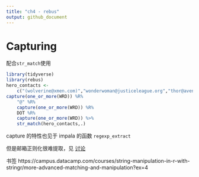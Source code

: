 ```yaml
---
title: "ch4 - rebus"
output: github_document
---
```


# Capturing

配合`str_match`使用

```r
library(tidyverse)
library(rebus)
hero_contacts <- 
    c("(wolverine@xmen.com)","wonderwoman@justiceleague.org","thor@avengers.com")
capture(one_or_more(WRD)) %R% 
    "@" %R% 
    capture(one_or_more(WRD)) %R% 
    DOT %R% 
    capture(one_or_more(WRD)) %>% 
    str_match(hero_contacts,.)
```

capture 的特性也见于 impala 的函数 `regexp_extract`

但是邮箱正则化很难提取，见
[讨论](https://stackoverflow.com/questions/201323/how-to-validate-an-email-address-using-a-regular-expression/201378#201378)

书签
https://campus.datacamp.com/courses/string-manipulation-in-r-with-stringr/more-advanced-matching-and-manipulation?ex=4